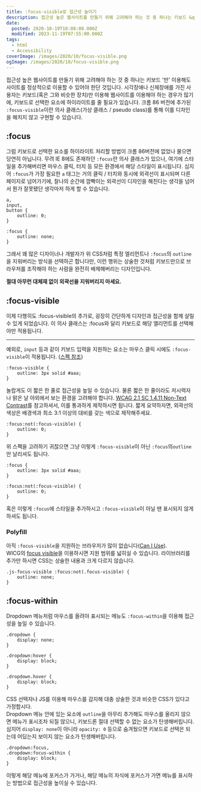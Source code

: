 ```yaml
---
title: :focus-visible로 접근성 높이기
description: 접근성 높은 웹사이트를 만들기 위해 고려해야 하는 것 중 하나는 키보드 &quot;만&quot; 이용해도 사이트를 정상적으로 이용할 수 있어야 한단 것입니다. 시각장애나 신체장애를 가진 사용자는 키보드(혹은 그와 비슷한 장치)만 이용해 웹사이트를 이용해야 하는 경우가 많기에, 키보드로 선택한 요소에 하이라이트를 줄 필요가 있습니다. 크롬 86 버전에 추가된 :focus-visible이란 의사 클래스(가상 클래스 / pseudo class)를 통해 이를 디자인을
date:
  posted: 2020-10-19T10:08:00.000Z
  modified: 2023-11-19T07:55:00.000Z
tags:
  - html
  - Accessibility
coverImage: /images/2020/10/focus-visible.png
ogImage: /images/2020/10/focus-visible.png
---
```


접근성 높은 웹사이트를 만들기 위해 고려해야 하는 것 중 하나는 키보드 '만' 이용해도 사이트를 정상적으로 이용할 수 있어야 한단 것입니다. 시각장애나 신체장애를 가진 사용자는 키보드(혹은 그와 비슷한 장치)만 이용해 웹사이트를 이용해야 하는 경우가 많기에, 키보드로 선택한 요소에 하이라이트를 줄 필요가 있습니다. 크롬 86 버전에 추가된 `:focus-visible`이란 의사 클래스(가상 클래스 / pseudo class)를 통해 이를 디자인을 해치지 않고 구현할 수 있습니다.

## :focus

그럼 키보드로 선택한 요소를 하이라이트 처리할 방법이 크롬 86버전에 없었나 물으면 당연히 아닙니다. 무려 IE 8에도 존재하던 `:focus`란 의사 클래스가 있으나, 여기에 스타일을 추가해버리면 마우스 클릭, 터치 등 모든 환경에서 해당 스타일이 표시됩니다. 심지어 `:focus`가 가장 필요한 `a` 태그는 거의 클릭 / 터치와 동시에 외곽선이 표시되며 다른 페이지로 넘어가기에, 찰나의 순간에 깜빡이는 외곽선이 디자인을 해친다는 생각을 넘어서 뭔가 잘못됐단 생각마저 하게 할 수 있습니다.

```
a,
input,
button {
    outline: 0;
}

:focus {
    outline: none;
}

```

그래서 꽤 많은 디자이너나 개발자가 위 CSS처럼 특정 엘리먼트나 `:focus`의 `outline`을 지워버리는 방식을 선택하곤 합니다만, 이런 행위는 상술한 것처럼 키보드만으로 브라우저를 조작해야 하는 사람을 완전히 배제해버리는 디자인입니다.

**절대 아무런 대체재 없이 외곽선을 지워버리지 마세요.**

## :focus-visible

이제 다행히도 :focus-visible의 추가로, 굉장히 간단하게 디자인과 접근성을 함께 살릴 수 있게 되었습니다. 이 의사 클래스는 :focus와 달리 키보드로 해당 엘리먼트를 선택해야만 적용됩니다.

---

예외로, `input` 등과 같이 키보드 입력을 지원하는 요소는 마우스 클릭 시에도 `:focus-visible`이 적용됩니다. ([스펙 참조](https://drafts.csswg.org/selectors-4/#the-focus-visible-pseudo))

```
:focus-visible {
    outline: 3px solid #aaa;
}

```

놀랍게도 이 짧은 한 줄로 접근성을 높일 수 있습니다. 물론 짧은 한 줄이라도 저시력자나 맑은 날 야외에서 보는 환경을 고려해야 합니다. [WCAG 2.1 SC 1.4.11 Non-Text Contrast](https://www.w3.org/WAI/WCAG21/Understanding/non-text-contrast.html)를 참고하셔서, 이를 통과하게 제작하시면 됩니다. 짧게 요약하자면, 외곽선의 색상은 배경색과 최소 3:1 이상의 대비를 갖는 색으로 제작해주세요.

```
:focus:not(:focus-visible) {
    outline: 0;
}

```

위 스펙을 고려하기 귀찮으면 그냥 이렇게 `:focus-visible`이 아닌 `:focus`의`outline`만 날리셔도 됩니다.

```
:focus {
    outline: 3px solid #aaa;
}

:focus:not(:focus-visible) {
    outline: 0;
}

```

혹은 이렇게 `:focus`에 스타일을 추가하시고 `:focus-visible`이 아닐 땐 표시되지 않게 하셔도 됩니다.

### Polyfill

아직 `:focus-visible`을 지원하는 브라우저가 많이 없습니다([Can I Use](https://caniuse.com/?search=focus-visible)).  
WICG의 [focus visible](https://github.com/WICG/focus-visible)을 이용하시면 지원 범위를 넓히실 수 있습니다. 라이브러리를 추가만 하시면 CSS는 상술한 내용과 크게 다르지 않습니다.

```
.js-focus-visible :focus:not(.focus-visible) {
    outline: none;
}

```

## :focus-within

Dropdown 메뉴처럼 마우스를 올려야 표시되는 메뉴도 `:focus-within`을 이용해 접근성을 높일 수 있습니다.

```
.dropdown {
    display: none;
}

.dropdown:hover {
    display: block;
}

.dropdown.hover {
    display: block;
}

```

CSS 선택자나 JS를 이용해 마우스를 감지해 대충 상술한 것과 비슷한 CSS가 있다고 가정합시다.  
Dropdown 메뉴 안에 있는 요소에 `outline`을 아무리 추가해도 마우스를 올리지 않으면 메뉴가 표시조차 되질 않으니, 키보드론 절대 선택할 수 없는 요소가 탄생해버립니다.  
심지어 `display: none`이 아니라 `opacity: 0` 등으로 숨겨뒀으면 키보드로 선택은 되는데 어딨는지 보이지 않는 요소가 탄생해버립니다.

```
.dropdown:focus,
.dropdown:focus-within {
    display: block;
}

```

이렇게 해당 메뉴에 포커스가 가거나, 해당 메뉴의 자식에 포커스가 가면 메뉴를 표시하는 방법으로 접근성을 높이실 수 있습니다.